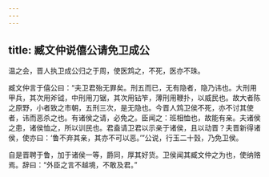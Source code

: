 ```yaml
---
---
---
```

title: 臧文仲说僖公请免卫成公
---


温之会，晋人执卫成公归之于周，使医鸩之，不死，医亦不珠。

臧文仲言于僖公曰：“夫卫君殆无罪矣。刑五而已，无有隐者，隐乃讳也。大刑用甲兵，其次用斧钺，中刑用刀锯，其次用钻笮，薄刑用鞭扑，以威民也。故大者陈之原野，小者致之市朝，五刑三次，是无隐也。今晋人鸩卫侯不死，亦不讨其使者，讳而恶杀之也。有诸侯之请，必免之。臣闻之：班相恤也，故能有亲。夫诸侯之患，诸侯恤之，所以训民也。君盍请卫君以示亲于诸侯，且以动晋？夫晋新得诸侯，使亦曰：‘鲁不弃其亲，其亦不可以恶。’”公说，行玉二十瑴，乃免卫侯。

自是晋聘于鲁，加于诸侯一等，爵同，厚其好货。卫侯闻其臧文仲之为也，使纳赂焉。辞曰：“外臣之言不越境，不敢及君。”

